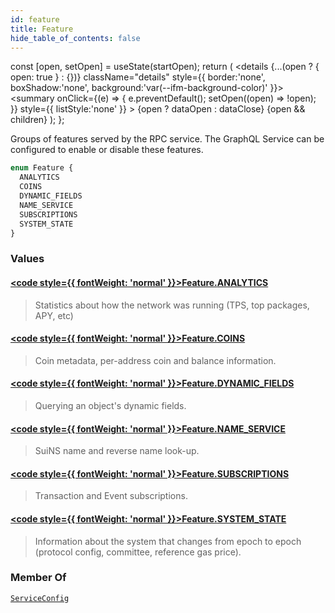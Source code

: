 ```yaml
---
id: feature
title: Feature
hide_table_of_contents: false
---
```









  const [open, setOpen] = useState(startOpen);
  return (
    <details {...(open ? { open: true } : {})} className="details" style={{ border:'none', boxShadow:'none', background:'var(--ifm-background-color)' }}>
      <summary
        onClick={(e) => {
          e.preventDefault();
          setOpen((open) => !open);
        }}
        style={{ listStyle:'none' }}
      >
      {open ? dataOpen : dataClose}
      </summary>
      {open && children}
    </details>
  );
};








Groups of features served by the RPC service.  The GraphQL Service can be configured to enable
or disable these features.


```graphql
enum Feature {
  ANALYTICS
  COINS
  DYNAMIC_FIELDS
  NAME_SERVICE
  SUBSCRIPTIONS
  SYSTEM_STATE
}
```




### Values

#### [<code style={{ fontWeight: 'normal' }}>Feature.<b>ANALYTICS</b></code>](#)  
> 
> 
> Statistics about how the network was running (TPS, top packages, APY, etc)
> 

#### [<code style={{ fontWeight: 'normal' }}>Feature.<b>COINS</b></code>](#)  
> 
> 
> Coin metadata, per-address coin and balance information.
> 

#### [<code style={{ fontWeight: 'normal' }}>Feature.<b>DYNAMIC_FIELDS</b></code>](#)  
> 
> 
> Querying an object's dynamic fields.
> 

#### [<code style={{ fontWeight: 'normal' }}>Feature.<b>NAME_SERVICE</b></code>](#)  
> 
> 
> SuiNS name and reverse name look-up.
> 

#### [<code style={{ fontWeight: 'normal' }}>Feature.<b>SUBSCRIPTIONS</b></code>](#)  
> 
> 
> Transaction and Event subscriptions.
> 

#### [<code style={{ fontWeight: 'normal' }}>Feature.<b>SYSTEM_STATE</b></code>](#)  
> 
> 
> Information about the system that changes from epoch to epoch (protocol config, committee,
> reference gas price).
> 



### Member Of

[`ServiceConfig`](/references/sui-api/graphql/reference/objects/service-config)  <Badge class="badge badge--secondary" text="object"/>

